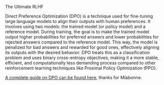 <Title>Direct-Preference-Optimization</Title>
<Tagline>The Ultimate RLHF</Tagline>

Direct Preference Optimization (DPO) is a technique used for fine-tuning large language models to align their outputs with human preferences. It involves using two models: the trained model (or policy model) and a reference model. During training, the goal is to make the trained model output higher probabilities for preferred answers and lower probabilities for rejected answers compared to the reference model. This way, the model is penalized for bad answers and rewarded for good ones, effectively aligning its outputs with the desired behavior. DPO treats this as a classification problem and uses binary cross-entropy objectives, making it a more stable, efficient, and computationally less demanding process compared to other reinforcement learning techniques like Proximal Policy Optimization (PPO).

[A complete guide on DPO can be found here](https://towardsdatascience.com/fine-tune-a-mistral-7b-model-with-direct-preference-optimization-708042745aac), thanks for Mlabonne.